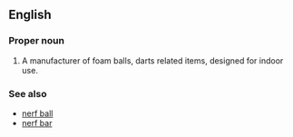 == English ==

=== Proper noun ===

# A manufacturer of foam balls, darts related items, designed for indoor use.

=== See also ===

*[[nerf ball]]
*[[nerf bar]]